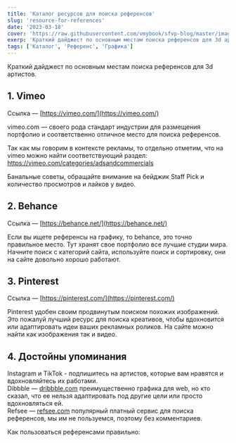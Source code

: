 ```yaml
---
title: 'Каталог ресурсов для поиска референсов'
slug: 'resource-for-references'
date: '2023-03-18'
cover: 'https://raw.githubusercontent.com/vmybook/sfvp-blog/master/images/references_cover.png'
exerp: 'Краткий дайджест по основным местам поиска референсов для 3d артистов.'
tags: ['Каталог', 'Референс', 'Графика']
---
```

Краткий дайджест по основным местам поиска референсов для 3d артистов.


## 1. Vimeo

Ссылка — [https://vimeo.com/](https://vimeo.com/) 

<CustomImage alt="vimeo.com" src="https://raw.githubusercontent.com/vmybook/sfvp-blog/master/images/vimeo.jpg" />

vimeo.com — своего рода стандарт индустрии для размещения портфолио и соответственно отличное место для поиска референсов. 

Так как мы говорим в контексте рекламы, то отдельно отметим, что на vimeo можно найти соответствующий раздел: https://vimeo.com/categories/adsandcommercials

Банальные советы, обращайте внимание на бейджик Staff Pick и количество просмотров и лайков у видео.


## 2. Behance

Ссылка — [https://behance.net/](https://behance.net/)

<CustomImage alt="behance.net" src="https://raw.githubusercontent.com/vmybook/sfvp-blog/master/images/behance.jpg" />

Если вы ищете референсы на графику, то behance, это точно правильное место. Тут хранят свое портфолио все лучшие студии мира. Начните поиск с категорий сайта, используйте поиск и сортировку, они на сайте довольно хорошо работают.


## 3. Pinterest

Ссылка — [https://pinterest.com/](https://pinterest.com/)

<CustomImage alt="pinterest.com" src="https://raw.githubusercontent.com/vmybook/sfvp-blog/master/images/pinterest.jpg" />

Pinterest удобен своим продвинутым поиском похожих изображений. Это пожалуй лучший ресурс для поиска креативов, чтобы вдохновится или адаптировать идеи ваших рекламных роликов. На сайте можно найти как изображения так и видео.


## 4. Достойны упоминания

Instagram и TikTok - подпишитесь на артистов, которые вам нравятся и вдохновляйтесь их работами. <br />
Dibbble — [dribbble.com](https://dribbble.com/) преимущественно графика для web, но кто сказал, что ее нельзя адаптировать под другие цели или просто вдохновляться ей. <br />
Refsee — [refsee.com](https://refsee.com/) популярный платный сервис для поиска референсов, мы им не пользуемся, поэтому без комментариев.


Как пользоваться референсами правильно:

<VideoYoutube id="JlPRF6cRv3w" />